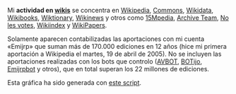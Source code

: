 {{headerheatmap|1=Actividad en wikis}}

{{ap|1={{:rootpath}}/wikis/wikis|2=Wikis}}

Mi '''actividad en [[{{:rootpath}}/wikis/wikis|wikis]]''' se concentra en [https://www.wikipedia.org Wikipedia], [https://commons.wikimedia.org Commons], [https://www.wikidata.org Wikidata], [https://es.wikibooks.org Wikibooks], [https://es.wiktionary.org Wiktionary], [https://es.wikinews.org Wikinews] y otros como [https://wiki.15m.cc 15Mpedia], [http://archiveteam.org Archive Team], [http://wiki.nolesvotes.org No les votes], [http://wikiindex.org Wikiindex] y [http://wikipapers.referata.com WikiPapers].

Solamente aparecen contabilizadas las aportaciones con mi cuenta «Emijrp» que suman más de 170.000 ediciones en 12 años (hice mi primera aportación a Wikipedia el martes, 19 de abril de 2005). No se incluyen las aportaciones realizadas con los bots que controlo ([https://en.wikipedia.org/wiki/Special:CentralAuth/AVBOT AVBOT], [https://en.wikipedia.org/wiki/Special:CentralAuth/BOTijo BOTijo], [https://en.wikipedia.org/wiki/Special:CentralAuth/Emijrpbot Emijrpbot] y otros), que en total superan los 22 millones de ediciones.

Esta gráfica ha sido generada con <a href="actividad-wiki.py">este script</a>.

<center>
<div class="activity" id="actividad-wiki-2005"></div>
<div class="activity" id="actividad-wiki-2006"></div>
<div class="activity" id="actividad-wiki-2007"></div>
<div class="activity" id="actividad-wiki-2008"></div>
<div class="activity" id="actividad-wiki-2009"></div>
<div class="activity" id="actividad-wiki-2010"></div>
<div class="activity" id="actividad-wiki-2011"></div>
<div class="activity" id="actividad-wiki-2012"></div>
<div class="activity" id="actividad-wiki-2013"></div>
<div class="activity" id="actividad-wiki-2014"></div>
<div class="activity" id="actividad-wiki-2015"></div>
<div class="activity" id="actividad-wiki-2016"></div>
<div class="activity" id="actividad-wiki-2017"></div>
<div class="activity" id="actividad-wiki-2018"></div>
</center>

<script type="text/javascript">
var highlights = new Array();
highlights[2005] = [ new Date(2005, 3, 19) ];
highlights[2006] = [ ];
highlights[2007] = [ ];
highlights[2008] = [ ];
highlights[2009] = [ ];
highlights[2010] = [ ];
highlights[2011] = [ ];
highlights[2012] = [ ];
highlights[2013] = [ ];
highlights[2014] = [ ];
highlights[2015] = [ ];
highlights[2016] = [ ];
highlights[2017] = [ ];
highlights[2018] = [ ];

var years = new Array();
moment.lang("es");
for (i = 2005; i <= 2018; i++) {
    displaylegend = i == 2018;
    years[i] = new CalHeatMap();
    years[i].init({
        itemSelector: "#actividad-wiki-"+i, 
        itemName: ["edición", "ediciones"], 
        domain: "year", 
        subDomain: "day", 
        data: "actividad-wiki.json", 
        start: new Date(i, 0), 
        weekStartOnMonday: true, 
        highlight: highlights[i], 
        cellSize: 10, 
        range: 1, 
        displayLegend: displaylegend,
        legend: [20, 40, 60, 80], 
        legendTitleFormat: {
            lower: "Menos de {min} {name}",
            inner: "Entre {down} y {up} {name}",
            upper: "Más de {max} {name}"
        },
        subDomainDateFormat:  function(date) {
            return moment(date).format("LL");
        }, 
        subDomainTextFormat: function(date, value) {
            if (value > 80) {
                return ;
            } else {
                return value;
            }
        }, 
    });
}
</script>

{{actividad}}

{{clear}}

{{footer}}
